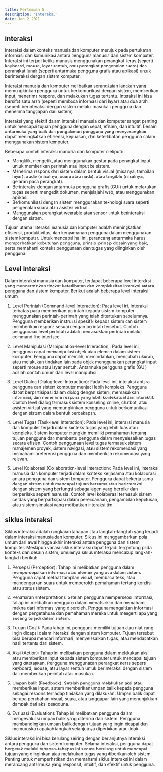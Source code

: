 ---
title: Pertemuan 5
description: 'Interaksi'
date: Jan 2 2021
---

## interaksi

Interaksi dalam konteks manusia dan komputer merujuk pada pertukaran informasi dan komunikasi antara pengguna manusia dan sistem komputer. Interaksi ini terjadi ketika manusia menggunakan perangkat keras (seperti keyboard, mouse, layar sentuh, atau perangkat pengenalan suara) dan perangkat lunak (seperti antarmuka pengguna grafis atau aplikasi) untuk berinteraksi dengan sistem komputer.

Interaksi manusia dan komputer melibatkan serangkaian langkah yang memungkinkan pengguna untuk berkomunikasi dengan sistem, memberikan input, menerima respons, dan melakukan tugas tertentu. Interaksi ini bisa bersifat satu arah (seperti membaca informasi dari layar) atau dua arah (seperti berinteraksi dengan sistem melalui masukan pengguna dan menerima tanggapan dari sistem).

Interaksi yang efektif dalam interaksi manusia dan komputer sangat penting untuk mencapai tujuan pengguna dengan cepat, efisien, dan intuitif. Desain antarmuka yang baik dan pengalaman pengguna yang menyenangkan dapat meningkatkan efisiensi, kepuasan, dan keterlibatan pengguna dalam menggunakan sistem komputer.

Beberapa contoh interaksi manusia dan komputer meliputi:

- Mengklik, mengetik, atau menggunakan gestur pada perangkat input untuk memberikan perintah atau input ke sistem.
- Menerima respons dari sistem dalam bentuk visual (misalnya, tampilan layar), audio (misalnya, suara atau nada), atau tangible (misalnya, getaran pada perangkat).
- Berinteraksi dengan antarmuka pengguna grafis (GUI) untuk melakukan tugas seperti mengedit dokumen, menjelajahi web, atau menggunakan aplikasi.
- Berkomunikasi dengan sistem menggunakan teknologi suara seperti pengenalan suara atau asisten virtual.
- Menggunakan perangkat wearable atau sensor untuk berinteraksi dengan sistem.

Tujuan utama interaksi manusia dan komputer adalah meningkatkan efisiensi, produktivitas, dan kenyamanan pengguna dalam menggunakan sistem komputer. Untuk mencapai hal ini, perancang antarmuka harus memperhatikan kebutuhan pengguna, prinsip-prinsip desain yang baik, serta memahami konteks penggunaan dan tugas yang diinginkan oleh pengguna.

## Level interaksi

Dalam interaksi manusia dan komputer, terdapat beberapa level interaksi yang mencerminkan tingkat keterlibatan dan kompleksitas interaksi antara pengguna dan sistem komputer. Berikut adalah beberapa level interaksi umum:

1. Level Perintah (Command-level Interaction):
   Pada level ini, interaksi terbatas pada memberikan perintah kepada sistem komputer menggunakan perintah-perintah yang telah ditentukan sebelumnya. Pengguna memberikan instruksi spesifik kepada sistem dan sistem memberikan respons sesuai dengan perintah tersebut. Contoh penggunaan level perintah adalah memasukkan perintah melalui command line interface.

2. Level Manipulasi (Manipulation-level Interaction):
   Pada level ini, pengguna dapat memanipulasi objek atau elemen dalam sistem komputer. Pengguna dapat memilih, memindahkan, mengubah ukuran, atau melakukan tindakan lain pada objek menggunakan perangkat input seperti mouse atau layar sentuh. Antarmuka pengguna grafis (GUI) adalah contoh umum dari level manipulasi.

3. Level Dialog (Dialog-level Interaction):
   Pada level ini, interaksi antara pengguna dan sistem komputer menjadi lebih kompleks. Pengguna dapat berpartisipasi dalam dialog dengan sistem, memasukkan informasi, dan menerima respons yang lebih kontekstual dan interaktif. Contoh level dialog termasuk sistem konseling online, chatbot, atau asisten virtual yang memungkinkan pengguna untuk berkomunikasi dengan sistem dalam bentuk percakapan.

4. Level Tugas (Task-level Interaction):
   Pada level ini, interaksi manusia dan komputer terjadi dalam konteks tugas yang lebih luas atau kompleks. Sistem komputer mungkin memiliki pemahaman tentang tujuan pengguna dan membantu pengguna dalam menyelesaikan tugas secara efisien. Contoh penggunaan level tugas termasuk sistem manajemen proyek, sistem navigasi, atau sistem rekomendasi yang memahami preferensi pengguna dan memberikan rekomendasi yang relevan.

5. Level Kolaborasi (Collaboration-level Interaction):
   Pada level ini, interaksi manusia dan komputer terjadi dalam konteks kerjasama atau kolaborasi antara pengguna dan sistem komputer. Pengguna dapat bekerja sama dengan sistem untuk mencapai tujuan bersama atau berinteraksi dengan sistem yang berfungsi sebagai agen yang berpikir dan berperilaku seperti manusia. Contoh level kolaborasi termasuk sistem cerdas yang berpartisipasi dalam perencanaan, pengambilan keputusan, atau sistem simulasi yang melibatkan interaksi tim.

## siklus interaksi

Siklus interaksi adalah rangkaian tahapan atau langkah-langkah yang terjadi dalam interaksi manusia dan komputer. Siklus ini menggambarkan pola umum dari awal hingga akhir interaksi antara pengguna dan sistem komputer. Meskipun variasi siklus interaksi dapat terjadi tergantung pada konteks dan desain sistem, umumnya siklus interaksi mencakup langkah-langkah berikut:

1. Persepsi (Perception):
   Tahap ini melibatkan pengguna dalam mempersepsikan informasi atau elemen yang ada dalam sistem. Pengguna dapat melihat tampilan visual, membaca teks, atau mendengarkan suara untuk memperoleh pemahaman tentang kondisi atau status sistem.

2. Penafsiran (Interpretation):
   Setelah pengguna mempersepsi informasi, tahap ini melibatkan pengguna dalam menafsirkan dan memahami makna dari informasi yang diperoleh. Pengguna mengaitkan informasi dengan pengetahuan dan pemahaman mereka untuk mengerti apa yang sedang terjadi dalam sistem.

3. Tujuan (Goal):
   Pada tahap ini, pengguna memiliki tujuan atau niat yang ingin dicapai dalam interaksi dengan sistem komputer. Tujuan tersebut bisa berupa mencari informasi, menyelesaikan tugas, atau mendapatkan hasil tertentu dari sistem.

4. Aksi (Action):
   Tahap ini melibatkan pengguna dalam melakukan aksi atau memberikan input kepada sistem komputer untuk mencapai tujuan yang ditetapkan. Pengguna menggunakan perangkat keras seperti keyboard, mouse, atau layar sentuh untuk berinteraksi dengan sistem dan memberikan perintah atau masukan.

5. Umpan balik (Feedback):
   Setelah pengguna melakukan aksi atau memberikan input, sistem memberikan umpan balik kepada pengguna sebagai respons terhadap tindakan yang dilakukan. Umpan balik dapat berupa perubahan visual, suara, atau tanggapan lain yang menunjukkan dampak dari aksi pengguna.

6. Evaluasi (Evaluation):
   Tahap ini melibatkan pengguna dalam mengevaluasi umpan balik yang diterima dari sistem. Pengguna membandingkan umpan balik dengan tujuan yang ingin dicapai dan memutuskan apakah langkah selanjutnya diperlukan atau tidak.

Siklus interaksi ini bisa berulang seiring dengan berlanjutnya interaksi antara pengguna dan sistem komputer. Selama interaksi, pengguna dapat bergerak melalui tahapan-tahapan ini secara berulang untuk mencapai tujuan yang diinginkan atau melakukan tugas yang diberikan oleh sistem. Penting untuk memperhatikan dan memahami siklus interaksi ini dalam merancang antarmuka yang responsif, intuitif, dan efektif untuk pengguna.
